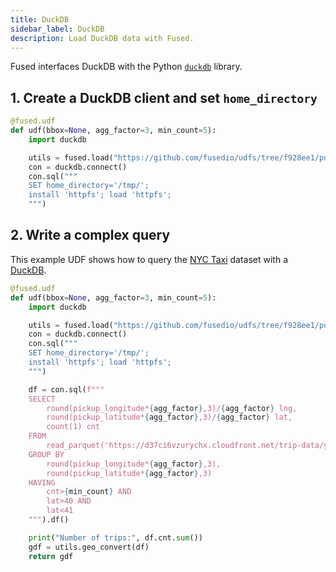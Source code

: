```yaml
---
title: DuckDB
sidebar_label: DuckDB
description: Load DuckDB data with Fused.
---
```



Fused interfaces <Tag color="#3399ff">DuckDB</Tag> with the Python [`duckdb`](https://duckdb.org/docs/api/python/overview) library.

## 1. Create a DuckDB client and set `home_directory`



```python showLineNumbers
@fused.udf
def udf(bbox=None, agg_factor=3, min_count=5):
    import duckdb

    utils = fused.load("https://github.com/fusedio/udfs/tree/f928ee1/public/common/").utils
    con = duckdb.connect()
    con.sql("""
    SET home_directory='/tmp/';
    install 'httpfs'; load 'httpfs';
    """)

```


## 2. Write a complex query

This example UDF shows how to query the [NYC Taxi](https://www.nyc.gov/site/tlc/about/tlc-trip-record-data.page) dataset with a [DuckDB](https://duckdb.org/).

```python showLineNumbers
@fused.udf
def udf(bbox=None, agg_factor=3, min_count=5):
    import duckdb

    utils = fused.load("https://github.com/fusedio/udfs/tree/f928ee1/public/common/").utils
    con = duckdb.connect()
    con.sql("""
    SET home_directory='/tmp/';
    install 'httpfs'; load 'httpfs';
    """)

    df = con.sql(f"""
    SELECT
        round(pickup_longitude*{agg_factor},3)/{agg_factor} lng,
        round(pickup_latitude*{agg_factor},3)/{agg_factor} lat,
        count(1) cnt
    FROM
        read_parquet('https://d37ci6vzurychx.cloudfront.net/trip-data/yellow_tripdata_2010-01.parquet')
    GROUP BY
        round(pickup_longitude*{agg_factor},3),
        round(pickup_latitude*{agg_factor},3)
    HAVING
        cnt>{min_count} AND
        lat>40 AND
        lat<41
    """).df()

    print("Number of trips:", df.cnt.sum())
    gdf = utils.geo_convert(df)
    return gdf
```
